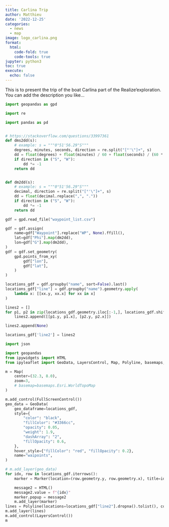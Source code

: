 ```yaml
---
title: Carlina Trip
author: Matthieu
date: '2022-12-25'
categories:
  - news
  - map
image: logo_carlina.png
format:
  html:
    code-fold: true
    code-tools: true
jupyter: python3
toc: true
execute:
  echo: false
---
```



This is to present the trip of the boat Carlina part of the Realize'exploration.
You can add the description you like...

```python
import geopandas as gpd
```

```python
import re

import pandas as pd


# https://stackoverflow.com/questions/33997361
def dms2dd(s):
    # example: s = """0°51'56.29"S"""
    degrees, minutes, seconds, direction = re.split("[°'\"]+", s)
    dd = float(degrees) + float(minutes) / 60 + float(seconds) / (60 * 60)
    if direction in ("S", "W"):
        dd *= -1
    return dd


def dm2dd(s):
    # example: s = """0°51'56.29"S"""
    decimal, direction = re.split("[°'\"]+", s)
    dd = float(decimal.replace(",", "."))
    if direction in ("S", "W"):
        dd *= -1
    return dd
```

```python
gdf = gpd.read_file("waypoint_list.csv")
```

```python
gdf = gdf.assign(
    name=gdf["Waypoint"].replace("WP", None).ffill(),
    lat=gdf["Phi"].map(dm2dd),
    lon=gdf["G"].map(dm2dd),
)
gdf = gdf.set_geometry(
    gpd.points_from_xy(
        gdf["lon"],
        gdf["lat"],
    )
)
```

```python
locations_gdf = gdf.groupby("name", sort=False).last()
locations_gdf["line"] = gdf.groupby("name").geometry.apply(
    lambda x: [[xx.y, xx.x] for xx in x]
)
```

```python
lines2 = []
for p1, p2 in zip(locations_gdf.geometry.iloc[:-1,], locations_gdf.shift(-1).geometry):
    lines2.append([[p1.y, p1.x], [p2.y, p2.x]])

lines2.append(None)

locations_gdf['line2'] = lines2
```

```python
import json

import geopandas
from ipywidgets import HTML
from ipyleaflet import GeoData, LayersControl, Map, Polyline, basemaps, GeoJSON, Marker, FullScreenControl

m = Map(
    center=(32.3, 8.0),
    zoom=3,
    # basemap=basemaps.Esri.WorldTopoMap
)

m.add_control(FullScreenControl())
geo_data = GeoData(
    geo_dataframe=locations_gdf,
    style={
        "color": "black",
        "fillColor": "#3366cc",
        "opacity": 0.05,
        "weight": 1.9,
        "dashArray": "2",
        "fillOpacity": 0.6,
    },
    hover_style={"fillColor": "red", "fillOpacity": 0.2},
    name="waipoints",
)

# m.add_layer(geo_data)
for idx, row in locations_gdf.iterrows():
    marker = Marker(location=(row.geometry.y, row.geometry.x), title=idx)

    message2 = HTML()
    message2.value = f"{idx}"
    marker.popup = message2
    m.add_layer(marker)
lines = Polyline(locations=locations_gdf["line2"].dropna().tolist(), color="green", fill=False)
m.add_layer(lines)
m.add_control(LayersControl())
m
```


